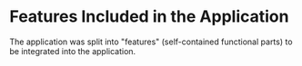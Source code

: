 
# Features Included in the Application

The application was split into "features" (self-contained functional parts) to be integrated into the application.

<DocCardList />
